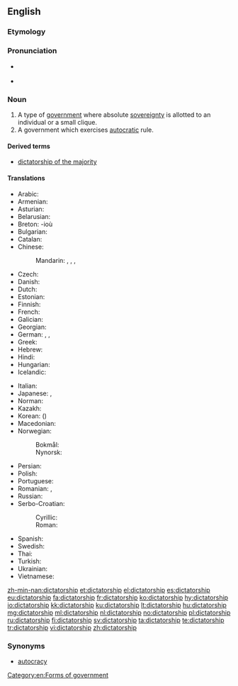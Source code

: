 ==English==
{{wikipedia}}

===Etymology===
{{suffix|dictator|ship|lang=en}}

===Pronunciation===
* {{a|UK}} {{IPA|/dɪkˈteɪtə(ɹ)ʃɪp/|lang=en}}
* {{a|US}} {{IPA|/ˈdɪkteɪtəɹʃɪp/|lang=en}}

===Noun===
{{en-noun}}

# A type of [[government]] where absolute [[sovereignty]] is allotted to an individual or a small clique.
# A government which exercises [[autocracy|autocratic]] rule.

====Derived terms====
* [[dictatorship of the majority]]

====Translations====
{{trans-top|a government led by a dictator}}
* Arabic: {{t|ar|ديكتاتورية|f|tr=diktatūra|sc=Arab}}
* Armenian: {{t|hy|դիկտատուրա|tr=diktatura|sc=Armn}}
* Asturian: {{t|ast|dictadura|f}}
* Belarusian: {{t|be|дыктатура|f|tr=dyktatúra|sc=Cyrl}}
* Breton: {{t|br|diktatouriezh|f}} -ioù {{g|p}}
* Bulgarian: {{t+|bg|диктатура|f|tr=diktatúra|sc=Cyrl}}
* Catalan: {{t+|ca|dictadura|f}}
* Chinese:
*: Mandarin: {{t|cmn|獨裁|sc=Hani}}, {{t+|cmn|独裁|tr=dúcái|sc=Hani}}, {{t|cmn|專政|sc=Hani}}, {{t+|cmn|专政|tr=zhuānzhèng|sc=Hani}}
* Czech: {{t|cs|diktatura|f}}
* Danish: {{t+|da|diktatur|n}}
* Dutch: {{t+|nl|dictatuur|f}}
* Estonian: {{t|et|diktatuur}}
* Finnish: {{t+|fi|diktatuuri}}
* French: {{t+|fr|dictature|f}}
* Galician: {{t+|gl|ditadura|f}}
* Georgian: {{t|ka|დიქტატურა|sc=Geor}}
* German: {{t+|de|Diktatur|f}}, {{t|de|Gewaltherrschaft|f}}, {{t|de|Willkürherrschaft|f}}
* Greek: {{t+|el|δικτατορία|f|tr=diktatoría}}
* Hebrew: {{t+|he|דיקטטורה|f|tr=diqt'at'ura}}
* Hindi: {{t|hi|तानाशाही|f|tr=tānāśāhī|sc=Deva}}
* Hungarian: {{t+|hu|diktatúra}}
* Icelandic: {{t+|is|einræði|m}}
{{trans-mid}}
* Italian: {{t+|it|dittatura|f}}
* Japanese: {{t|ja|独裁政治|tr=どくさいせいじ, dokusaiseiji}}, {{t+|ja|独裁|tr=どくさい, dokusai}}
* Norman: {{t|nrf|dictatuthe|f}}
* Kazakh: {{t|kk|өктемдік|tr=өktemdik|sc=Cyrl}}
* Korean: {{t+|ko|독재|sc=Kore}} ({{t+|ko|獨裁|sc=Kore}})
* Macedonian: {{t|mk|диктатура|f|tr=diktatúra|sc=Cyrl}}
* Norwegian: 
*: Bokmål: {{t+|nb|diktatur|n}}
*: Nynorsk: {{t|nn|diktatur|n}}
* Persian: {{t+|fa|دیکتاتوری|tr=diktâturi|sc=fa-Arab}}
* Polish: {{t|pl|dyktatura|f}}
* Portuguese: {{t+|pt|ditadura|f}}
* Romanian: {{t+|ro|dictatură|f}}, {{t|ro|guvernare dictatorială|f}}
* Russian: {{t+|ru|диктатура|f|sc=Cyrl|tr=diktatúra}}
* Serbo-Croatian:
*: Cyrillic: {{t|sh|диктатура|f}}
*: Roman: {{t+|sh|diktatura|f}}
* Spanish: {{t+|es|dictadura|f}}
* Swedish: {{t+|sv|diktatur|c}}
* Thai: {{t|th|ระบอบเผด็จการ|tr=rá bòp pà dèt gaan|sc=Thai}}
* Turkish: {{t+|tr|diktatörlük}}
* Ukrainian: {{t+|uk|диктатура|f|tr=dyktatúra|sc=Cyrl}}
* Vietnamese: {{t|vi|chế độ độc tài}}
{{trans-bottom}}

[[Category:en:Forms of government]]

[[zh-min-nan:dictatorship]]
[[et:dictatorship]]
[[el:dictatorship]]
[[es:dictatorship]]
[[eu:dictatorship]]
[[fa:dictatorship]]
[[fr:dictatorship]]
[[ko:dictatorship]]
[[hy:dictatorship]]
[[io:dictatorship]]
[[kk:dictatorship]]
[[ku:dictatorship]]
[[lt:dictatorship]]
[[hu:dictatorship]]
[[mg:dictatorship]]
[[ml:dictatorship]]
[[nl:dictatorship]]
[[no:dictatorship]]
[[pl:dictatorship]]
[[ru:dictatorship]]
[[fi:dictatorship]]
[[sv:dictatorship]]
[[ta:dictatorship]]
[[te:dictatorship]]
[[tr:dictatorship]]
[[vi:dictatorship]]
[[zh:dictatorship]]

===Synonyms===
* [[autocracy]]